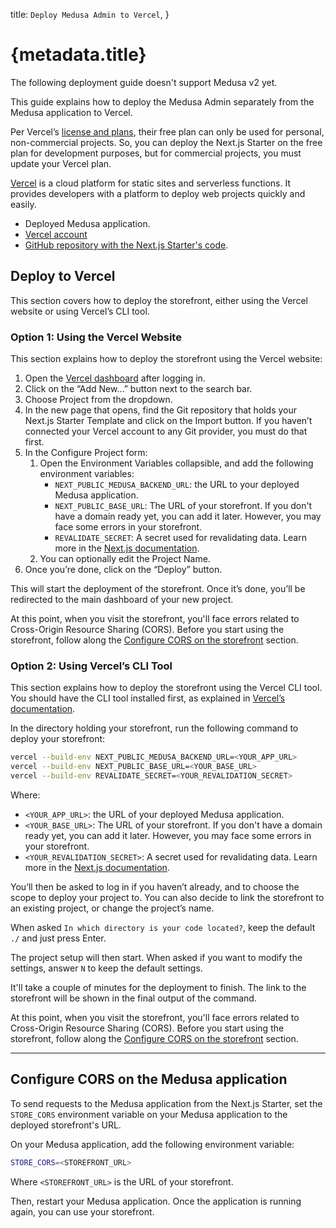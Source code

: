   title: `Deploy Medusa Admin to Vercel`,
}

# {metadata.title}

<Note type="soon">

The following deployment guide doesn't support Medusa v2 yet.

</Note>

This guide explains how to deploy the Medusa Admin separately from the Medusa application to Vercel.

<Note title="Important">

Per Vercel’s [license and plans](https://vercel.com/pricing), their free plan can only be used for personal, non-commercial projects. So, you can deploy the Next.js Starter on the free plan for development purposes, but for commercial projects, you must update your Vercel plan.

</Note>

[Vercel](https://vercel.com/) is a cloud platform for static sites and serverless functions. It provides developers with a platform to deploy web projects quickly and easily.

<Note type="check">

- Deployed Medusa application.
- [Vercel account](https://vercel.com/)
- [GitHub repository with the Next.js Starter's code](https://docs.github.com/en/repositories/creating-and-managing-repositories/creating-a-new-repository).

</Note>

## Deploy to Vercel

This section covers how to deploy the storefront, either using the Vercel website or using Vercel’s CLI tool.

### Option 1: Using the Vercel Website

This section explains how to deploy the storefront using the Vercel website:

1. Open the [Vercel dashboard](https://vercel.com/dashboard) after logging in.
2. Click on the “Add New…” button next to the search bar.
3. Choose Project from the dropdown.
4. In the new page that opens, find the Git repository that holds your Next.js Starter Template and click on the Import button. If you haven’t connected your Vercel account to any Git provider, you must do that first.
5. In the Configure Project form:
    1. Open the Environment Variables collapsible, and add the following environment variables:
        - `NEXT_PUBLIC_MEDUSA_BACKEND_URL`: the URL to your deployed Medusa application.
        - `NEXT_PUBLIC_BASE_URL`: The URL of your storefront. If you don't have a domain ready yet, you can add it later. However, you may face some errors in your storefront.
        - `REVALIDATE_SECRET`: A secret used for revalidating data. Learn more in the [Next.js documentation](https://nextjs.org/docs/app/building-your-application/data-fetching/fetching-caching-and-revalidating#on-demand-revalidation).
    2. You can optionally edit the Project Name.
6. Once you’re done, click on the “Deploy” button.

This will start the deployment of the storefront. Once it’s done, you’ll be redirected to the main dashboard of your new project.

<Note>

At this point, when you visit the storefront, you'll face errors related to Cross-Origin Resource Sharing (CORS). Before you start using the storefront, follow along the [Configure CORS on the storefront](#configure-cors-on-the-medusa-application) section.

</Note>

### Option 2: Using Vercel’s CLI Tool

This section explains how to deploy the storefront using the Vercel CLI tool. You should have the CLI tool installed first, as explained in [Vercel’s documentation](https://vercel.com/docs/cli).

In the directory holding your storefront, run the following command to deploy your storefront:

```bash
vercel --build-env NEXT_PUBLIC_MEDUSA_BACKEND_URL=<YOUR_APP_URL>
vercel --build-env NEXT_PUBLIC_BASE_URL=<YOUR_BASE_URL>
vercel --build-env REVALIDATE_SECRET=<YOUR_REVALIDATION_SECRET>
```

Where:

- `<YOUR_APP_URL>`: the URL of your deployed Medusa application.
- `<YOUR_BASE_URL>`: The URL of your storefront. If you don't have a domain ready yet, you can add it later. However, you may face some errors in your storefront.
- `<YOUR_REVALIDATION_SECRET>`: A secret used for revalidating data. Learn more in the [Next.js documentation](https://nextjs.org/docs/app/building-your-application/data-fetching/fetching-caching-and-revalidating#on-demand-revalidation).

You’ll then be asked to log in if you haven’t already, and to choose the scope to deploy your project to. You can also decide to link the storefront to an existing project, or change the project’s name.

When asked `In which directory is your code located?`, keep the default `./` and just press Enter.

The project setup will then start. When asked if you want to modify the settings, answer `N` to keep the default settings.

It'll take a couple of minutes for the deployment to finish. The link to the storefront will be shown in the final output of the command.

<Note>

At this point, when you visit the storefront, you'll face errors related to Cross-Origin Resource Sharing (CORS). Before you start using the storefront, follow along the [Configure CORS on the storefront](#configure-cors-on-the-medusa-application) section.

</Note>

---

## Configure CORS on the Medusa application

To send requests to the Medusa application from the Next.js Starter, set the `STORE_CORS` environment variable on your Medusa application to the deployed storefront's URL.

On your Medusa application, add the following environment variable:

```bash
STORE_CORS=<STOREFRONT_URL>
```

Where `<STOREFRONT_URL>` is the URL of your storefront.

Then, restart your Medusa application. Once the application is running again, you can use your storefront.

